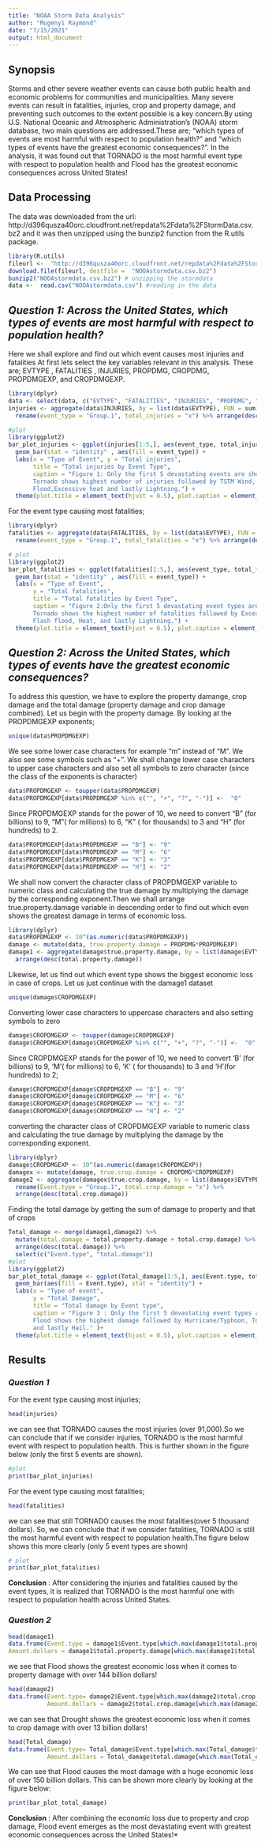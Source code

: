 ```yaml
---
title: "NOAA Storm Data Analysis"
author: "Mugenyi Raymond"
date: "7/15/2021"
output: html_document
---
```

## Synopsis
Storms and other severe weather events can cause both public health and economic problems for communities and municipalities. Many severe events can result in fatalities, injuries, crop and property damage, and preventing such outcomes to the extent possible is a key concern.By using U.S. National Oceanic and Atmospheric Administration's (NOAA) storm database,  two main questions are addressed.These are; "which types of events are most harmful with respect to population health?" and "which types of events have the greatest economic consequences?". In the  analysis, it was found out that TORNADO is the most harmful event type with respect to population health and Flood  has the greatest economic consequences across United States!



## **Data Processing**
The data was downloaded from the url: http://d396qusza40orc.cloudfront.net/repdata%2Fdata%2FStormData.csv.bz2
and it was then unzipped using the bunzip2 function from the R.utils package.

```r
library(R.utils)
fileurl <-  "http://d396qusza40orc.cloudfront.net/repdata%2Fdata%2FStormData.csv.bz2"
download.file(fileurl, destfile =  "NOOAstormdata.csv.bz2")
bunzip2("NOOAstormdata.csv.bz2") # unzipping the stormdata
data <-  read.csv("NOOAstormdata.csv") #reading in the data
```

## *Question 1: Across the United States, which types of events are most harmful with respect to population health?*
Here we shall explore and find out which event causes most injuries and fatalities
At first lets select the key variables relevant in this analysis. These are;
EVTYPE , FATALITIES , INJURIES, PROPDMG, CROPDMG, PROPDMGEXP, and CROPDMGEXP.

```r
library(dplyr)
data <- select(data, c("EVTYPE", "FATALITIES", "INJURIES", "PROPDMG", "CROPDMG", "PROPDMGEXP", "CROPDMGEXP" ))
injuries <- aggregate(data$INJURIES, by = list(data$EVTYPE), FUN = sum) %>% 
  rename(event_type = "Group.1", total_injuries = "x") %>% arrange(desc(total_injuries))
```

```r
#plot
library(ggplot2)
bar_plot_injuries <- ggplot(injuries[1:5,], aes(event_type, total_injuries)) +
  geom_bar(stat = "identity" , aes(fill = event_type)) +
  labs(x = "Type of Event", y = "Total injuries",
       title = "Total injuries by Event Type", 
       caption = "Figure 1: Only the first 5 devastating events are shown.
       Tornado shows highest number of injuries followed by TSTM Wind, 
       Flood,Excessive heat and lastly Lightning.") + 
  theme(plot.title = element_text(hjust = 0.5), plot.caption = element_text(size = 8.5,hjust = 0.5))

```



For the event type causing most fatalities;
```r
library(dplyr)
fatalities <- aggregate(data$FATALITIES, by = list(data$EVTYPE), FUN = sum) %>% 
  rename(event_type = "Group.1", total_fatalities = "x") %>% arrange(desc(total_fatalities))

# plot
library(ggplot2)
bar_plot_fatalities <- ggplot(fatalities[1:5,], aes(event_type, total_fatalities)) +
  geom_bar(stat = "identity" , aes(fill = event_type)) + 
  labs(x = "Type of Event",
       y = "Total fatalities", 
       title = "Total fatalities by Event Type",
       caption = "Figure 2:Only the first 5 devastating event types are shown.
       Tornado shows the highest number of fatalities followed by Excessive heat,
       Flash flood, Heat, and lastly Lightning.") +
  theme(plot.title = element_text(hjust = 0.5), plot.caption = element_text(size = 8.5, hjust = 0.5))

```


## *Question 2: Across the United States, which types of events have the greatest economic consequences?*
To address this question, we have to explore the property damange, crop damage and the total damage (property damage and crop damage combined).
Let us begin with the property damage.
By looking at the PROPDMGEXP exponents;
```r
unique(data$PROPDMGEXP)
```

We see some lower case characters for example "m" instead of "M". We also see some symbols such as "+". We shall change lower case characters to upper case characters and also set  all symbols to zero character (since the class of the exponents is character)
```r
data$PROPDMGEXP <- toupper(data$PROPDMGEXP)
data$PROPDMGEXP[data$PROPDMGEXP %in% c("", "+", "?", "-")] <-  "0"
```

Since PROPDMGEXP stands for the power of 10, we need to convert "B" (for billions) to 9, "M"( for millions) to 6, "K" ( for thousands) to 3  and "H" (for hundreds) to 2.
```r
data$PROPDMGEXP[data$PROPDMGEXP == "B"] <- "9"
data$PROPDMGEXP[data$PROPDMGEXP == "M"] <- "6"
data$PROPDMGEXP[data$PROPDMGEXP == "K"] <- "3"
data$PROPDMGEXP[data$PROPDMGEXP == "H"] <- "2"
```

We shall now convert the character class of PROPDMGEXP variable to numeric class and calculating  the true damage by multiplying the damage by the corresponding exponent.Then we shall arrange true.property.damage variable in descending order to find out which even shows the greatest damage in terms of economic loss.
```r
library(dplyr)
data$PROPDMGEXP <- 10^(as.numeric(data$PROPDMGEXP))
damage <- mutate(data, true.property.damage = PROPDMG*PROPDMGEXP) 
damage1 <- aggregate(damage$true.property.damage, by = list(damage$EVTYPE), FUN = sum)%>%  rename(Event.type = "Group.1", total.property.damage = "x") %>% 
  arrange(desc(total.property.damage))
```


Likewise, let us find out which event type shows the biggest economic loss in case of crops.
Let us just continue with the damage1 dataset
```r
unique(damage$CROPDMGEXP)
```
Converting lower case characters to uppercase characters and also setting symbols to zero
```r
damage$CROPDMGEXP <- toupper(damage$CROPDMGEXP)
damage$CROPDMGEXP[damage$CROPDMGEXP %in% c("", "+", "?", "-")] <-  "0"

```

Since CROPDMGEXP stands for the power of 10, we need to convert ‘B’ (for billions) to 9, ‘M’( for millions) to 6, ‘K’ ( for thousands) to 3 and ‘H’(for hundreds) to 2;
```r
damage$CROPDMGEXP[damage$CROPDMGEXP == "B"] <- "9"
damage$CROPDMGEXP[damage$CROPDMGEXP == "M"] <- "6"
damage$CROPDMGEXP[damage$CROPDMGEXP == "K"] <- "3"
damage$CROPDMGEXP[damage$CROPDMGEXP == "H"] <- "2"

```


converting the character class of CROPDMGEXP variable to numeric class and calculating the true damage by multiplying the damage by the corresponding exponent.
```r
library(dplyr)
damage$CROPDMGEXP <- 10^(as.numeric(damage$CROPDMGEXP))
damagex <- mutate(damage, true.crop.damage = CROPDMG*CROPDMGEXP)
damage2 <- aggregate(damagex$true.crop.damage, by = list(damagex$EVTYPE), FUN = sum) %>% 
  rename(Event.type = "Group.1", total.crop.damage = "x") %>% 
  arrange(desc(total.crop.damage))
```


Finding the total damage by getting the sum of damage to property and that of crops
```r
Total_damage <- merge(damage1,damage2) %>% 
  mutate(total.damage = total.property.damage + total.crop.damage) %>% 
  arrange(desc(total.damage)) %>%
  select(c("Event.type", "total.damage"))
#plot
library(ggplot2)
bar_plot_total_damage <- ggplot(Total_damage[1:5,], aes(Event.type, total.damage))+
  geom_bar(aes(fill = Event.type), stat = "identity") + 
  labs(x = "Type of event", 
       y = "Total Damage", 
       title = "Total damage by Event type",
       caption = "Figure 3 : Only the first 5 devastating event types are shown.
       Flood shows the highest damage followed by Hurricane/Typhoon, Tornado, Storm surge,
       and lastly Hail." )+
  theme(plot.title = element_text(hjust = 0.5), plot.caption = element_text(size = 8.5, hjust = 0.5))

```






## **Results**

### *Question 1*

For the event type causing most injuries;
```r
head(injuries)
```

we can see that TORNADO causes the most injuries (over 91,000).So we can conclude that if we consider injuries, TORNADO is the most harmful event with respect to population health. This is further shown in the figure below (only the first 5 events are shown).

```r
#plot
print(bar_plot_injuries)
```

For the event type causing most fatalities;
```r
head(fatalities)
```
we can see that still TORNADO causes the most fatalities(over 5 thousand dollars). So, we can conclude that if we consider fatalities, TORNADO is still the most harmful event with respect to population health.The figure below shows this more clearly (only 5 event types are shown)
```r
# plot
print(bar_plot_fatalities)
```
**Conclusion** : After considering the injuries and fatalities caused by the event types, it is realized that TORNADO is the most harmful one with respect to population health across  United States.


### *Question 2*
```r
head(damage1)
data.frame(Event.type = damage1$Event.type[which.max(damage1$total.property.damage)],
Amount.dollars = damage1$total.property.damage[which.max(damage1$total.property.damage)])

```
we see that Flood shows the greatest economic loss when it comes to property damage with over 144 billion dollars!

```r
head(damage2)
data.frame(Event.type= damage2$Event.type[which.max(damage2$total.crop.damage)],
           Amount.dollars = damage2$total.crop.damage[which.max(damage2$total.crop.damage)])
```
we can see that Drought shows the greatest economic loss when it comes to crop damage with over 13 billion dollars!
```r
head(Total_damage)
data.frame(Event.type= Total_damage$Event.type[which.max(Total_damage$total.damage)],
           Amount.dollars = Total_damage$total.damage[which.max(Total_damage$total.damage)])
```
We can see that Flood causes the most damage with a huge economic loss of over 150 billion dollars. This can be shown more clearly by looking at the figure below:
```r
print(bar_plot_total_damage)
```

**Conclusion** : After combining the economic loss due to property and crop damage, Flood event emerges as the most devastating event with greatest economic consequences across the United States!*


